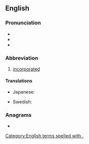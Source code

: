 {{also|inc|Inc|inč|inç|Inc.}}
==English==

===Pronunciation===
* {{IPA|/ɪŋk/|lang=en}}
* {{homophones|lang=en|ink}}
* {{rhymes|ɪŋk|lang=en}}

===Abbreviation===
{{rfc-header|Abbreviation}}
{{en-abbr}}

# [[incorporated]]

====Translations====
{{trans-top|incorporated}}
* Japanese: {{t+|ja|株|tr=かぶ, kabu}}
{{trans-mid}}
* Swedish: {{t+|sv|AB}}
{{trans-bottom}}

===Anagrams===
* {{anagrams|en|a=cin|-cin|CIN|ICN|NCI|NIC|Nic|nic}}

[[Category:English terms spelled with .]]